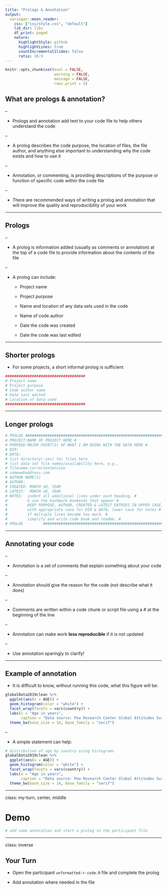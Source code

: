 ```yaml
---
title: "Prologs & Annotation"
output:
  xaringan::moon_reader:
    css: ["css/style.css", "default"]
    lib_dir: libs
    df_print: paged
    nature:
      highlightStyle: github
      highlightLines: true
      countIncrementalSlides: false
      ratio: 16:9
---
```


```r
knitr::opts_chunk$set(eval = FALSE, 
                      warning = FALSE,
                      message = FALSE,
                      rows.print = 5)
```

##  What are prologs & annotation?

--

* Prologs and annotation add text to your code file to help others understand the code

--

* A prolog describes the code purpose, the location of files, the file author, and anything else important to understanding why the code exists and how to use it

--

* Annotation, or commenting, is providing descriptions of the purpose or function of specific code within the code file 

--

* There are recommended ways of writing a prolog and annotation that will improve the quality and reproducibility of your work

---

## Prologs

--

* A prolog is information added (usually as comments or annotation) at the top of a code file to provide information about the contents of the file

--

* A prolog can include:

    + Project name
    
    + Project purpose
    
    + Name and location of any data sets used in the code
    
    + Name of code author
    
    + Date the code was created
    
    + Date the code was last edited 


---


## Shorter prologs

* For some projects, a short informal prolog is sufficient

```r
####################################
# Project name
# Project purpose
# Code author name
# Date last edited
# Location of data used
####################################

```


---

## Longer prologs

```r
# PROLOG ################################################################
# PROJECT:NAME OF PROJECT HERE #
# PURPOSE:MAJOR POINT(S) OF WHAT I AM DOING WITH THE DATA HERE #
# DIR:
# DATA: 
# list directory(-ies) for files here 
# list data set file names/availability here, e.g., 
# filename.correctextension 
# somewebaddress.com 
# AUTHOR NAME(S) 
# AUTHOR:
# CREATED: MONTH dd, YEAR 
# LATEST:  MONTH dd, YEAR
# NOTES:  indent all additional lines under each heading, #
#         & use the hashmark bookends that appear #
#         KEEP PURPOSE, AUTHOR, CREATED & LATEST ENTRIES IN UPPER CASE, #
#         with appropriate case for DIR & DATA, lower case for notes #
#         If multiple lines become too much, #
#         simplify and write code book and readme. #
# PROLOG         ######################################################
```

    
---

## Annotating your code 

--

* Annotation is a set of comments that explain something about your code 

--

* Annotation should give the reason for the code (not describe what it does)

--

* Comments are written within a code chunk or script file using a # at the beginning of the line

--

* Annotation can make work **less reproducible** if it is not updated

--

* Use annotation sparingly to clarify!

---

## Example of annotation

* It is difficult to know, without running this code, what this figure will be:

```r
globalData2019clean %>% 
  ggplot(aes(x = AGE)) +
  geom_histogram(color = "white") +
  facet_wrap(facets = vars(country)) +
  labs(x = "Age in years", 
       caption = "Data source: Pew Research Center Global Attitudes Survey (2019)") +
  theme_bw(base_size = 14, base_family = "serif")
```


--

* A simple statement can help:

```r
# distribution of age by country using histograms
globalData2019clean %>% 
  ggplot(aes(x = AGE)) +
  geom_histogram(color = "white") +
  facet_wrap(facets = vars(country)) +
  labs(x = "Age in years", 
       caption = "Data source: Pew Research Center Global Attitudes Survey (2019)") +
  theme_bw(base_size = 14, base_family = "serif")
```

---

class: my-turn, center, middle

# Demo

```r
# add some annotation and start a prolog in the participant file
```

---

class: inverse

## Your Turn

* Open the participant `unformatted-r-code.R` file and complete the prolog

* Add annotation where needed in the file

